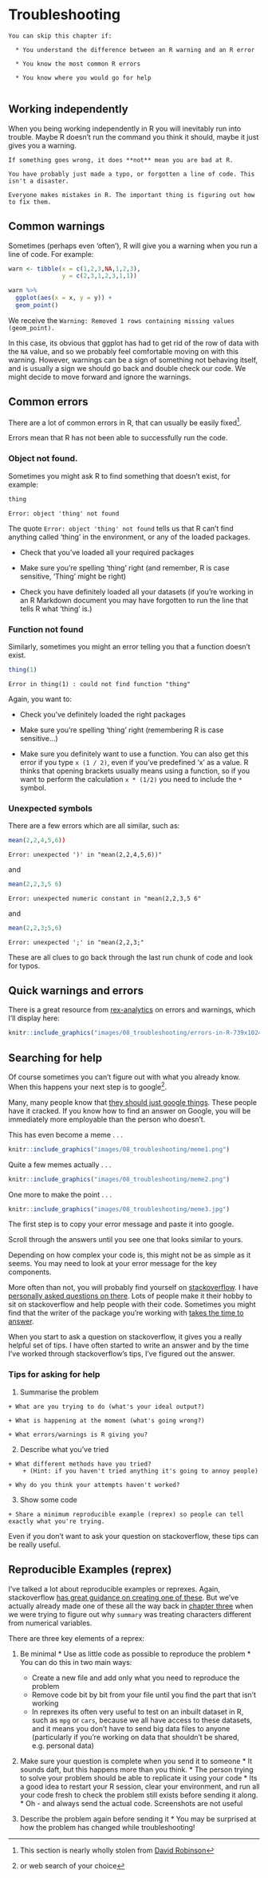 # Troubleshooting {#trouble}

```block

You can skip this chapter if:

  * You understand the difference between an R warning and an R error
  
  * You know the most common R errors
  
  * You know where you would go for help


```
## Working independently
When you being working independently in R you will inevitably run into trouble. Maybe R doesn't run the command you think it should, maybe it just gives you a warning. 


```block

If something goes wrong, it does **not** mean you are bad at R. 

You have probably just made a typo, or forgotten a line of code. This isn't a disaster. 

Everyone makes mistakes in R. The important thing is figuring out how to fix them. 

```


## Common warnings {#trouble_warnings}
Sometimes (perhaps even 'often'), R will give you a warning when you run a line of code. For example:

```r

warn <- tibble(x = c(1,2,3,NA,1,2,3),
               y = c(2,3,1,2,3,1,1))

warn %>% 
  ggplot(aes(x = x, y = y)) +
  geom_point()

```

We receive the `Warning: Removed 1 rows containing missing values (geom_point).`

In this case, its obvious that ggplot has had to get rid of the row of data with the `NA` value, and so we probably feel comfortable moving on with this warning. However, warnings can be a sign of something not behaving itself, and is usually a sign we should go back and double check our code. We might decide to move forward and ignore the warnings. 



## Common errors {#trouble_errors}
There are a lot of common errors in R, that can usually be easily fixed^[This section is nearly wholly stolen from [David Robinson](http://varianceexplained.org/courses/errors/)]. 

Errors mean that R has not been able to successfully run the code.

### Object not found.
Sometimes you might ask R to find something that doesn't exist, for example:

```r

thing

```


` Error: object 'thing' not found`

The quote `Error: object 'thing' not found` tells us that R can't find anything called 'thing' in the environment, or any of the loaded packages. 

  * Check that you've loaded all your required packages
  
  * Make sure you're spelling 'thing' right (and remember, R is case sensitive, 'Thing' might be right)
  
  * Check you have definitely loaded all your datasets (if you're working in an R Markdown document you may have forgotten to run the line that tells R what 'thing' is.)
  
### Function not found
Similarly, sometimes you might an error telling you that a function doesn't exist. 

```r

thing(1)

```

`Error in thing(1) : could not find function "thing"`

Again, you want to:

  * Check you've definitely loaded the right packages
  
  * Make sure you're spelling 'thing' right (remembering R is case sensitive...)
  
  * Make sure you definitely want to use a function. You can also get this error if you type `x (1 / 2)`, even if you've predefined 'x' as a value. R thinks that opening brackets usually means using a function, so if you want to perform the calculation `x * (1/2)` you need to include the `*` symbol.
  
  
### Unexpected symbols

There are a few errors which are all similar, such as:

```r
mean(2,2,4,5,6))
```
`Error: unexpected ')' in "mean(2,2,4,5,6))"`
   

and


```r

mean(2,2,3,5 6)

```
`Error: unexpected numeric constant in "mean(2,2,3,5 6"`

and

```r
mean(2,2,3;5,6)

```
`Error: unexpected ';' in "mean(2,2,3;"`

These are all clues to go back through the last run chunk of code and look for typos. 


## Quick warnings and errors

There is a great resource from [rex-analytics](http://rex-analytics.com/decoding-error-messages-r/) on errors and warnings, which I'll display here:

```r

knitr::include_graphics("images/08_troubleshooting/errors-in-R-739x1024.png")

```




## Searching for help
Of course sometimes you can't figure out with what you already know. When this happens your next step is to google^[or web search of your choice].

Many, many people know that [they should just google things](https://dev.to/dvddpl/am-i-an-expert-developer-or-just-an-expert-googler-4390). These people have it cracked. If you know how to find an answer on Google, you will be immediately more employable than the person who doesn't. 

This has even become a meme . . .


```r

knitr::include_graphics("images/08_troubleshooting/meme1.png")

```

Quite a few memes actually . . .

```r

knitr::include_graphics("images/08_troubleshooting/meme2.png")

```

One more to make the point  . . . 


```r

knitr::include_graphics("images/08_troubleshooting/meme3.jpg")

```


The first step is to copy your error message and paste it into google. 

Scroll through the answers until you see one that looks similar to yours. 


Depending on how complex your code is, this might not be as simple as it seems. You may need to look at your error message for the key components. 

More often than not, you will probably find yourself on [stackoverflow](https://stackoverflow.com/). I have [personally asked questions on there](https://stackoverflow.com/questions/56036568/how-to-use-fct-relevel-with-mutate-at-syntax). Lots of people make it their hobby to sit on stackoverflow and help people with their code. Sometimes you might find that the writer of the package you're working with [takes the time to answer](https://stackoverflow.com/questions/50375791/passing-top-n-and-arrange-to-ggplot-dplyr).


When you start to ask a question on stackoverflow, it gives you a really helpful set of tips. I have often started to write an answer and by the time I've worked through stackoverflow's tips, I've figured out the answer.


### Tips for asking for help {#trouble_help}

  1. Summarise the problem
  
    + What are you trying to do (what's your ideal output?)
    
    + What is happening at the moment (what's going wrong?)
    
    + What errors/warnings is R giving you?
    
  2. Describe what you've tried
  
    + What different methods have you tried? 
        + (Hint: if you haven't tried anything it's going to annoy people)
    
    + Why do you think your attempts haven't worked?
    
  3. Show some code
  
    + Share a minimum reproducible example (reprex) so people can tell exactly what you're trying. 


Even if you don't want to ask your question on stackoverflow, these tips can be really useful. 


## Reproducible Examples (reprex) {#trouble_reprex}

I've talked a lot about reproducible examples or reprexes. Again, stackoverflow [has great guidance on creating one of these](https://stackoverflow.com/help/minimal-reproducible-example). But we've actually already made one of these all the way back in [chapter three](#ex_createdata) when we were trying to figure out why `summary` was treating characters different from numerical variables. 

There are three key elements of a reprex:

  1. Be minimal
    * Use as little code as possible to reproduce the problem
    * You can do this in two main ways:
        * Create a new file and add only what you need to reproduce the problem
        * Remove code bit by bit from your file until you find the part that isn't working
        * In reprexes its often very useful to test on an inbuilt dataset in R, such as `mpg` or `cars`, because we all have access to these datasets, and it means you don't have to send big data files to anyone (particularly if you're working on data that shouldn't be shared, e.g. personal data)
        
  2. Make sure your question is complete when you send it to someone
    * It sounds daft, but this happens more than you think.
    * The person trying to solve your problem should be able to replicate it using your code
    * Its a good idea to restart your R session, clear your environment, and run all your code fresh to check the problem still exists before sending it along. 
    * Oh - and always send the actual code. Screenshots are not useful
    
  3. Describe the problem again before sending it
    * You may be surprised at how the problem has changed while troubleshooting!
    